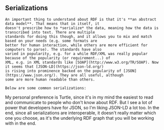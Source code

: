 
<Content>
    <h2 className="subtitle">Serializations</h2>

    An important thing to understand about RDF is that it's **an abstract data model**. That means that in itself, it
    doesn't prescribe how to *serialize* the data, meaning how the data is transcribed into text. There are multiple
    standards for doing this though, and it allows you to mix and match based on your needs (e.g. some formats are
    better for human interaction, while others are more efficient for computers to parse). The standards have also
    varied in popularity, e.g. for a while RDF/XML was really popular because of the popularity (or requirement...) of
    XML, e.g. in XML standards like [SOAP](http://www.w3.org/TR/SOAP). Now it seems that [JSON-LD](https://json-ld.org/)
    is rising into prominence backed on the popularity of [JSON](https://www.json.org/). They are all useful, although
    some are more human readable than others.

    Below are some common serializations:
</Content>

<SerializationList/>

<AuthorNote title="Which serialization should you choose?">
    My personal preference is Turtle, since it's in my mind the easiest to read and communicate to people who don't know
    about RDF. But I see a lot of power that developers have for JSON, so I'm liking JSON-LD a lot too. In the end,
    since all serializations are interoperable, it doesn't really matter which one you choose, as it's the underlying
    RDF graph that you will be working with in the end.
</AuthorNote>